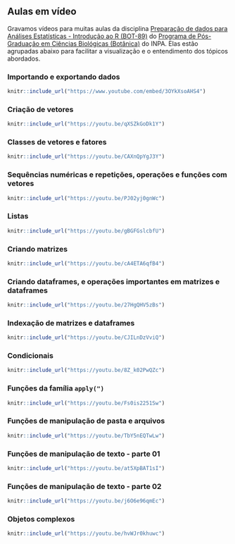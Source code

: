 ## Aulas em vídeo

Gravamos vídeos para muitas aulas da disciplina [Preparação de dados para Análises Estatísticas - Introdução ao R (BOT-89)](http://www.botanicaamazonica.wiki.br/labotam/doku.php?id=disciplinas:bot89:inicio) do [Programa de Pós-Graduação em Ciências Biológicas (Botânica)](http://www.portais.atrio.scire.net.br/inpa-ppgbot/index.php/pt/) do INPA.
Elas estão agrupadas abaixo para facilitar a visualização e o entendimento dos tópicos abordados.  

### Importando e exportando dados

```r
knitr::include_url("https://www.youtube.com/embed/3OYkXsoAHS4")
```

### Criação de vetores

```r
knitr::include_url("https://youtu.be/qXSZkGoDk1Y")
```

### Classes de vetores e fatores

```r
knitr::include_url("https://youtu.be/CAXnQpYgJ3Y")
```

### Sequências numéricas e repetições, operações e funções com vetores

```r
knitr::include_url("https://youtu.be/PJ02yj0gnWc")
```

### Listas

```r
knitr::include_url("https://youtu.be/gBGFGslcbfU")
```

### Criando matrizes

```r
knitr::include_url("https://youtu.be/cA4ETA6qfB4")
```

### Criando dataframes, e operações importantes em matrizes e dataframes

```r
knitr::include_url("https://youtu.be/27HgQHV5zBs")
```

### Indexação de matrizes e dataframes

```r
knitr::include_url("https://youtu.be/CJILnDzVviQ")
```

### Condicionais

```r
knitr::include_url("https://youtu.be/8Z_k02PwQZc")
```

### Funções da família `apply(")`

```r
knitr::include_url("https://youtu.be/Fs0is2251Sw")
```

### Funções de manipulação de pasta e arquivos

```r
knitr::include_url("https://youtu.be/TbY5nEQTwLw")
```

### Funções de manipulação de texto - parte 01

```r
knitr::include_url("https://youtu.be/at5XpBAT1sI")
```

### Funções de manipulação de texto - parte 02

```r
knitr::include_url("https://youtu.be/j6O6e96qmEc")
```

### Objetos complexos

```r
knitr::include_url("https://youtu.be/hvWJr0khuwc")
```
